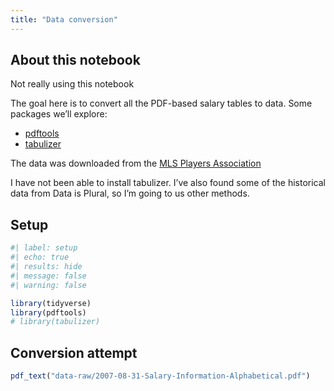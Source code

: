 ```yaml
---
title: "Data conversion"
---
```


## About this notebook

::: callout-warning
Not really using this notebook
:::


The goal here is to convert all the PDF-based salary tables to data. Some packages we'll explore:

- [pdftools](https://docs.ropensci.org/pdftools/)
- [tabulizer](https://docs.ropensci.org/tabulizer/)

The data was downloaded from the [MLS Players Association](https://mlsplayers.org/resources/salary-guide)

I have not been able to install tabulizer. I've also found some of the historical data from Data is Plural, so I'm going to us other methods.

## Setup

```r
#| label: setup
#| echo: true
#| results: hide
#| message: false
#| warning: false

library(tidyverse)
library(pdftools)
# library(tabulizer)
```

## Conversion attempt

```r
pdf_text("data-raw/2007-08-31-Salary-Information-Alphabetical.pdf")
```



